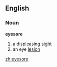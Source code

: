 ==English==

===Noun===
'''eyesore'''

# a displeasing [[sight]]
# an eye [[lesion]]

[[zh:eyesore]]